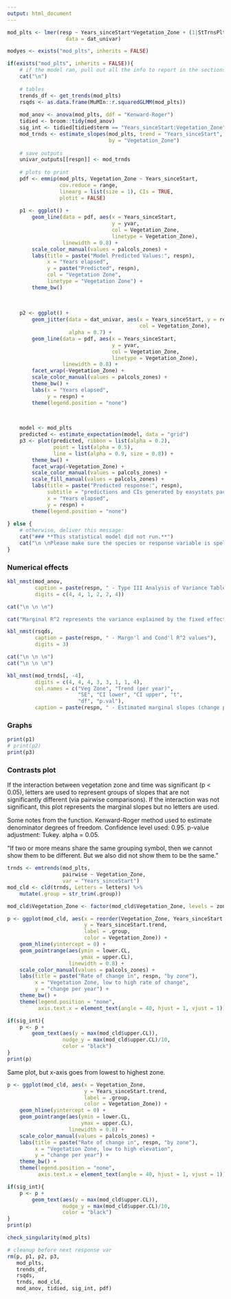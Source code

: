 ```yaml
---
output: html_document
---
```


```r
mod_plts <- lmer(resp ~ Years_sinceStart*Vegetation_Zone + (1|StTrnsPlt),
                   data = dat_univar)

modyes <- exists("mod_plts", inherits = FALSE)
```

```r
if(exists("mod_plts", inherits = FALSE)){
    # if the model ran, pull out all the info to report in the sections below
    cat("\n")
    
    # tables
    trends_df <- get_trends(mod_plts)
    rsqds <- as.data.frame(MuMIn::r.squaredGLMM(mod_plts))
    
    mod_anov <- anova(mod_plts, ddf = "Kenward-Roger")
    tidied <- broom::tidy(mod_anov)
    sig_int <- tidied[tidied$term == "Years_sinceStart:Vegetation_Zone", "p.value"] < 0.05
    mod_trnds <- estimate_slopes(mod_plts, trend = "Years_sinceStart",
                                 by = "Vegetation_Zone")
    
    # save outputs
    univar_outputs[[respn]] <- mod_trnds
    
    # plots to print
    pdf <- emmip(mod_plts, Vegetation_Zone ~ Years_sinceStart,
                 cov.reduce = range,
                 linearg = list(size = 1), CIs = TRUE,
                 plotit = FALSE)
    
    p1 <- ggplot() +
        geom_line(data = pdf, aes(x = Years_sinceStart,
                                  y = yvar,
                                  col = Vegetation_Zone,
                                  linetype = Vegetation_Zone),
                  linewidth = 0.8) +
        scale_color_manual(values = palcols_zones) +
        labs(title = paste("Model Predicted Values:", respn),
             x = "Years elapsed", 
             y = paste("Predicted", respn),
             col = "Vegetation Zone",
             linetype = "Vegetation Zone") +
        theme_bw()
    
    
    
    p2 <- ggplot() +
        geom_jitter(data = dat_univar, aes(x = Years_sinceStart, y = resp,
                                           col = Vegetation_Zone),
                    alpha = 0.7) +
        geom_line(data = pdf, aes(x = Years_sinceStart,
                                  y = yvar,
                                  col = Vegetation_Zone,
                                  linetype = Vegetation_Zone),
                  linewidth = 0.8) +
        facet_wrap(~Vegetation_Zone) +
        scale_color_manual(values = palcols_zones) +
        theme_bw() +
        labs(x = "Years elapsed",
             y = respn) +
        theme(legend.position = "none")
    
    

    model <- mod_plts
    predicted <- estimate_expectation(model, data = "grid")
    p3 <- plot(predicted, ribbon = list(alpha = 0.2),
               point = list(alpha = 0.5),
               line = list(alpha = 0.9, size = 0.8)) + 
        theme_bw() +
        facet_wrap(~Vegetation_Zone) + 
        scale_color_manual(values = palcols_zones) +
        scale_fill_manual(values = palcols_zones) +
        labs(title = paste("Predicted response:", respn),
             subtitle = "predictions and CIs generated by easystats packages",
             x = "Years elapsed",
             y = respn) +
        theme(legend.position = "none")
    
} else {
    # otherwise, deliver this message:
    cat("### **This statistical model did not run.**")
    cat("\n \nPlease make sure the species or response variable is spelled and capitalized correctly, and that there is adequate data in the file to calculate a trend. \n \nIf that does not help, please copy the error message that appeared above when reaching out to someone else, as it may be useful.")
}
```

### Numerical effects  

```r

kbl_nmst(mod_anov, 
         caption = paste(respn, " - Type III Analysis of Variance Table, using Kenward-Rogers method"),
         digits = c(4, 4, 1, 2, 2, 4))  

cat("\n \n \n")

cat("Marginal R^2 represents the variance explained by the fixed effects. Conditional R^2 represents the variance explained by the entire model, which includes both fixed and random effects.")

kbl_nmst(rsqds,
         caption = paste(respn, " - Margn'l and Cond'l R^2 values"),
         digits = 3)

cat("\n \n \n")
cat("\n \n \n")

kbl_nmst(mod_trnds[, -4], 
         digits = c(4, 4, 4, 3, 3, 1, 1, 4), 
         col.names = c("Veg Zone", "Trend (per year)",
                       "SE", "CI lower", "CI upper", "t",
                       "df", "p.val"),
         caption = paste(respn, " - Estimated marginal slopes (change per year for each zone)")) 
```


### Graphs  

```r
print(p1)
# print(p2)
print(p3)
```


### Contrasts plot  

If the interaction between vegetation zone and time was significant (p < 0.05), letters are used to represent groups of slopes that are not significantly different (via pairwise comparisons). If the interaction was not significant, this plot represents the marginal slopes but no letters are used.

Some notes from the function. Kenward-Roger method used to estimate denominator degrees of freedom. Confidence level used: 0.95. p-value adjustment: Tukey. alpha = 0.05.  

"If two or more means share the same grouping symbol,
      then we cannot show them to be different.
      But we also did not show them to be the same."

```r
trnds <- emtrends(mod_plts, 
                  pairwise ~ Vegetation_Zone, 
                  var = "Years_sinceStart")
mod_cld <- cld(trnds, Letters = letters) %>% 
    mutate(.group = str_trim(.group))

mod_cld$Vegetation_Zone <- factor(mod_cld$Vegetation_Zone, levels = zone_factor)

p <- ggplot(mod_cld, aes(x = reorder(Vegetation_Zone, Years_sinceStart.trend),
                         y = Years_sinceStart.trend,
                         label = .group,
                         color = Vegetation_Zone)) +
    geom_hline(yintercept = 0) +
    geom_pointrange(aes(ymin = lower.CL, 
                        ymax = upper.CL),
                    linewidth = 0.8) +
    scale_color_manual(values = palcols_zones) +
    labs(title = paste("Rate of change in", respn, "by zone"),
         x = "Vegetation Zone, low to high rate of change",
         y = "change per year") +
    theme_bw() +
    theme(legend.position = "none",
          axis.text.x = element_text(angle = 40, hjust = 1, vjust = 1))

if(sig_int){
    p <- p +
        geom_text(aes(y = max(mod_cld$upper.CL)),
                  nudge_y = max(mod_cld$upper.CL)/10,
                  color = "black")
}
print(p)
```

Same plot, but x-axis goes from lowest to highest zone.    

```r
p <- ggplot(mod_cld, aes(x = Vegetation_Zone,
                         y = Years_sinceStart.trend,
                         label = .group,
                         color = Vegetation_Zone)) +
    geom_hline(yintercept = 0) +
    geom_pointrange(aes(ymin = lower.CL, 
                        ymax = upper.CL),
                    linewidth = 0.8) +
    scale_color_manual(values = palcols_zones) +
    labs(title = paste("Rate of change in", respn, "by zone"),
         x = "Vegetation Zone, low to high elevation",
         y = "change per year") +
    theme_bw() +
    theme(legend.position = "none",
          axis.text.x = element_text(angle = 40, hjust = 1, vjust = 1))

if(sig_int){
    p <- p +
        geom_text(aes(y = max(mod_cld$upper.CL)),
                  nudge_y = max(mod_cld$upper.CL)/10,
                  color = "black")
}
print(p)
```



```r
check_singularity(mod_plts)
```


```r
# cleanup before next response var
rm(p, p1, p2, p3,
   mod_plts,
   trends_df,
   rsqds,  
   trnds, mod_cld,
   mod_anov, tidied, sig_int, pdf)
```

